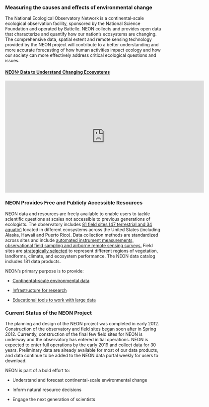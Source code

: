 ### Measuring the causes and effects of environmental change
The National Ecological Observatory Network is a continental-scale ecological observation facility, sponsored by the National Science Foundation and operated by Battelle. NEON collects and provides open data that characterize and quantify how our nation's ecosystems are changing. The comprehensive data, spatial extent and remote sensing technology provided by the NEON project will contribute to a better understanding and more accurate forecasting of how human activities impact ecology and how our society can more effectively address critical ecological questions and issues.

#### [NEON: Data to Understand Changing Ecosystems](https://youtu.be/39YrzpxVRF8)

<iframe width="640" height="360" src="https://www.youtube.com/embed/39YrzpxVRF8" frameborder="0" allow="autoplay; encrypted-media" allowfullscreen></iframe>

### NEON Provides Free and Publicly Accessible Resources
NEON data and resources are freely available to enable users to tackle scientific questions at scales not accessible to previous generations of ecologists. The observatory includes [81 field sites (47 terrestrial and 34 aquatic)](https://www.neonscience.org/field-sites/field-sites-map) located in different ecosystems across the United States (including Alaska, Hawaii and Puerto Rico). Data collection methods are standardized across sites and include [automated instrument measurements, observational field sampling and airborne remote sensing surveys.](https://www.neonscience.org/data-collection) Field sites are [strategically selected](https://www.neonscience.org/observatory/about/spatiotemporal-design) to represent different regions of vegetation, landforms, climate, and ecosystem performance. The NEON data catalog includes 181 data products.

NEON's primary purpose is to provide:

* [Continental-scale environmental data](https://www.neonscience.org/data/neon-data-portal)

* [Infrastructure for research](https://www.neonscience.org/resources/information-researchers)

* [Educational tools to work with large data](https://www.neonscience.org/opportunities/learning-opportunities)

### Current Status of the NEON Project
The planning and design of the NEON project was completed in early 2012. Construction of the observatory and field sites began soon after in Spring 2012. Currently, construction of the final few field sites for NEON is underway and the observatory has entered initial operations. NEON is expected to enter full operations by the early 2019 and collect data for 30 years. Preliminary data are already available for most of our data products, and data continue to be added to the NEON data portal weekly for users to download.

NEON is part of a bold effort to:

* Understand and forecast continental-scale environmental change

* Inform natural resource decisions

* Engage the next generation of scientists
